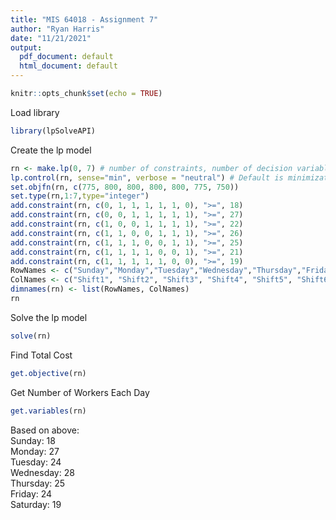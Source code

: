 ---
title: "MIS 64018 - Assignment 7"
author: "Ryan Harris"
date: "11/21/2021"
output:
  pdf_document: default
  html_document: default
---

```{r setup, include=FALSE}
knitr::opts_chunk$set(echo = TRUE)
```

Load library
```{r}
library(lpSolveAPI)
```

Create the lp model
```{r}
rn <- make.lp(0, 7) # number of constraints, number of decision variables
lp.control(rn, sense="min", verbose = "neutral") # Default is minimization, so we need to do this for Minimization problems
set.objfn(rn, c(775, 800, 800, 800, 800, 775, 750))
set.type(rn,1:7,type="integer")
add.constraint(rn, c(0, 1, 1, 1, 1, 1, 0), ">=", 18)
add.constraint(rn, c(0, 0, 1, 1, 1, 1, 1), ">=", 27)
add.constraint(rn, c(1, 0, 0, 1, 1, 1, 1), ">=", 22)
add.constraint(rn, c(1, 1, 0, 0, 1, 1, 1), ">=", 26)
add.constraint(rn, c(1, 1, 1, 0, 0, 1, 1), ">=", 25)
add.constraint(rn, c(1, 1, 1, 1, 0, 0, 1), ">=", 21)
add.constraint(rn, c(1, 1, 1, 1, 1, 0, 0), ">=", 19)
RowNames <- c("Sunday","Monday","Tuesday","Wednesday","Thursday","Friday","Saturday")
ColNames <- c("Shift1", "Shift2", "Shift3", "Shift4", "Shift5", "Shift6", "Shift7")
dimnames(rn) <- list(RowNames, ColNames)
rn
```

Solve the lp model
```{r}
solve(rn)
```
Find Total Cost
```{r}
get.objective(rn)
```
Get Number of Workers Each Day
```{r}
get.variables(rn)
```

Based on above:  
Sunday:    18  
Monday:    27  
Tuesday:   24  
Wednesday: 28  
Thursday:  25  
Friday:    24  
Saturday:  19